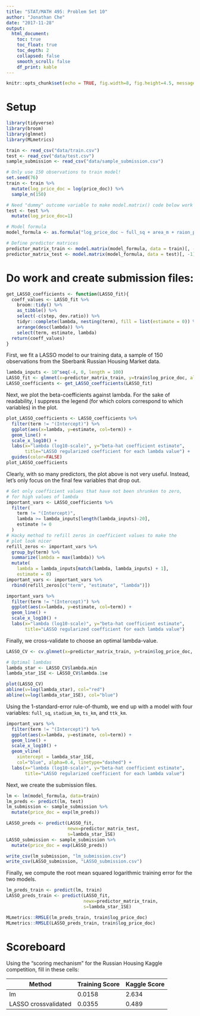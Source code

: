 ```yaml
---
title: "STAT/MATH 495: Problem Set 10"
author: "Jonathan Che"
date: "2017-11-28"
output:
  html_document:
    toc: true
    toc_float: true
    toc_depth: 2
    collapsed: false
    smooth_scroll: false
    df_print: kable
---
```


```r
knitr::opts_chunk$set(echo = TRUE, fig.width=8, fig.height=4.5, message=FALSE, warning = FALSE)
```

# Setup

```r
library(tidyverse)
library(broom)
library(glmnet)
library(MLmetrics)

train <- read_csv("data/train.csv")
test <- read_csv("data/test.csv")
sample_submission <- read_csv("data/sample_submission.csv")

# Only use 150 observations to train model!
set.seed(76)
train <- train %>% 
  mutate(log_price_doc = log(price_doc)) %>% 
  sample_n(150)

# Need "dummy" outcome variable to make model.matrix() code below work
test <- test %>% 
  mutate(log_price_doc=1) 

# Model formula
model_formula <- as.formula("log_price_doc ~ full_sq + area_m + raion_popul + green_zone_part + indust_part + children_preschool + preschool_education_centers_raion + children_school + school_education_centers_raion + school_education_centers_top_20_raion + healthcare_centers_raion + university_top_20_raion + sport_objects_raion + additional_education_raion + culture_objects_top_25 + culture_objects_top_25_raion + shopping_centers_raion + office_raion + thermal_power_plant_raion + incineration_raion + oil_chemistry_raion + radiation_raion + railroad_terminal_raion + big_market_raion + nuclear_reactor_raion + detention_facility_raion + full_all + male_f + female_f + young_all + young_male + young_female + work_all + work_male + work_female + ekder_all + ekder_male + ekder_female + ID_metro + metro_min_avto + metro_km_avto + kindergarten_km + school_km + park_km + green_zone_km + industrial_km + water_treatment_km + cemetery_km + incineration_km + railroad_station_avto_km + railroad_station_avto_min + ID_railroad_station_avto + public_transport_station_km + public_transport_station_min_walk + water_km + water_1line + mkad_km + ttk_km + sadovoe_km + bulvar_ring_km + kremlin_km + big_road1_km + ID_big_road1 + big_road1_1line + big_road2_km + ID_big_road2 + railroad_km + railroad_1line + zd_vokzaly_avto_km + ID_railroad_terminal + bus_terminal_avto_km + ID_bus_terminal + oil_chemistry_km + nuclear_reactor_km + radiation_km + power_transmission_line_km + thermal_power_plant_km + ts_km + big_market_km + market_shop_km + fitness_km + swim_pool_km + ice_rink_km + stadium_km + basketball_km + hospice_morgue_km + detention_facility_km + public_healthcare_km + university_km + workplaces_km + shopping_centers_km + office_km + additional_education_km + preschool_km + big_church_km + church_synagogue_km + mosque_km + theater_km + museum_km + exhibition_km + catering_km + green_part_500 + prom_part_500 + office_count_500 + office_sqm_500 + trc_count_500 + trc_sqm_500") 

# Define predictor matrices
predictor_matrix_train <- model.matrix(model_formula, data = train)[, -1]
predictor_matrix_test <- model.matrix(model_formula, data = test)[, -1]
```

# Do work and create submission files:

```r
get_LASSO_coefficients <- function(LASSO_fit){
  coeff_values <- LASSO_fit %>% 
    broom::tidy() %>% 
    as_tibble() %>% 
    select(-c(step, dev.ratio)) %>% 
    tidyr::complete(lambda, nesting(term), fill = list(estimate = 0)) %>% 
    arrange(desc(lambda)) %>% 
    select(term, estimate, lambda)
  return(coeff_values)
}
```

First, we fit a LASSO model to our training data, a sample of 150 observations from the Sberbank Russian Housing Market data.

```r
lambda_inputs <- 10^seq(-4, 0, length = 100)
LASSO_fit <- glmnet(x=predictor_matrix_train, y=train$log_price_doc, alpha = 1, lambda = lambda_inputs)
LASSO_coefficients <- get_LASSO_coefficients(LASSO_fit)
```

Next, we plot the beta-coefficients against lambda. For the sake of readability, I suppress the legend (for which colors correspond to which variables) in the plot.

```r
plot_LASSO_coefficients <- LASSO_coefficients %>% 
  filter(term != "(Intercept)") %>% 
  ggplot(aes(x=lambda, y=estimate, col=term)) +
  geom_line() +
  scale_x_log10() +
  labs(x="lambda (log10-scale)", y="beta-hat coefficient estimate",
       title="LASSO regularized coefficient for each lambda value") +
  guides(color=FALSE)
plot_LASSO_coefficients
```

Clearly, with so many predictors, the plot above is not very useful. Instead, let's only focus on the final few variables that drop out.

```r
# Get only coefficient values that have not been shrunken to zero,
# for high values of lambda
important_vars <- LASSO_coefficients %>%
  filter(
    term != "(Intercept)",
    lambda >= lambda_inputs[length(lambda_inputs)-20],
    estimate != 0
  )
# Hacky method to refill zeros in coefficient values to make the
# plot look nicer
refill_zeros <- important_vars %>%
  group_by(term) %>%
  summarize(lambda = max(lambda)) %>%
  mutate(
    lambda = lambda_inputs[match(lambda, lambda_inputs) + 1],
    estimate = 0)
important_vars <- important_vars %>%
  rbind(refill_zeros[c("term", "estimate", "lambda")])

important_vars %>% 
  filter(term != "(Intercept)") %>% 
  ggplot(aes(x=lambda, y=estimate, col=term)) +
  geom_line() +
  scale_x_log10() +
  labs(x="lambda (log10-scale)", y="beta-hat coefficient estimate",
       title="LASSO regularized coefficient for each lambda value")
```

Finally, we cross-validate to choose an optimal lambda-value.

```r
LASSO_CV <- cv.glmnet(x=predictor_matrix_train, y=train$log_price_doc, alpha=1, lambda=lambda_inputs)

# Optimal lambdas
lambda_star <- LASSO_CV$lambda.min
lambda_star_1SE <- LASSO_CV$lambda.1se
```

```r
plot(LASSO_CV)
abline(v=log(lambda_star), col="red")
abline(v=log(lambda_star_1SE), col="blue")
```

Using the 1-standard-error rule-of-thumb, we end up with a model with four variables: `full_sq`, `stadium_km`, `ts_km`, and `ttk_km`.

```r
important_vars %>% 
  filter(term != "(Intercept)") %>% 
  ggplot(aes(x=lambda, y=estimate, col=term)) +
  geom_line() +
  scale_x_log10() +
  geom_vline(
    xintercept = lambda_star_1SE, 
    col="blue", alpha=0.4, linetype="dashed") +
  labs(x="lambda (log10-scale)", y="beta-hat coefficient estimate",
       title="LASSO regularized coefficient for each lambda value")
```

Next, we create the submission files.

```r
lm <- lm(model_formula, data=train)
lm_preds <- predict(lm, test)
lm_submission <- sample_submission %>%
  mutate(price_doc = exp(lm_preds))

LASSO_preds <- predict(LASSO_fit, 
                       newx=predictor_matrix_test, 
                       s=lambda_star_1SE)
LASSO_submission <- sample_submission %>%
  mutate(price_doc = exp(LASSO_preds))

write_csv(lm_submission, "lm_submission.csv")
write_csv(LASSO_submission, "LASSO_submission.csv")
```

Finally, we compute the root mean squared logarithmic training error for the two models.

```r
lm_preds_train <- predict(lm, train)
LASSO_preds_train <- predict(LASSO_fit, 
                             newx=predictor_matrix_train, 
                             s=lambda_star_1SE)

MLmetrics::RMSLE(lm_preds_train, train$log_price_doc)
MLmetrics::RMSLE(LASSO_preds_train, train$log_price_doc)
```

# Scoreboard

Using the "scoring mechanism" for the Russian Housing Kaggle competition, fill
in these cells:


Method                | Training Score  | Kaggle Score
--------------------- | -------------   | -------------
lm                    |    0.0158       |    2.634
LASSO crossvalidated  |    0.0355       |    0.489
